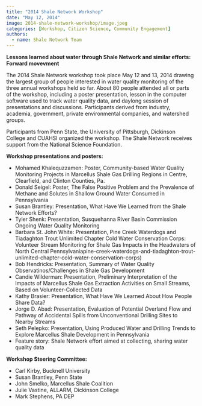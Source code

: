 ```yaml
---
title: "2014 Shale Network Workshop"
date: "May 12, 2014"
image: 2014-shale-network-workshop/image.jpeg
categories: [Workshop, Citizen Science, Community Engagement]
authors: 
  - name: Shale Network Team
---
```


**Lessons learned about water through Shale Network and similar efforts: Forward movevment**

The 2014 Shale Network workshop took place May 12 and 13, 2014 drawing the largest group of people interested in water quality monitoring of the three annual workshops held so far. About 80 people attended all or parts of the workshop, including a poster presentation, lesson in the computer software used to track water quality data, and daylong session of presentations and discussions. Participants derived from industry, academia, government, private environmental companies, and watershed groups.

Participants from Penn State, the University of Pittsburgh, Dickinson College and CUAHSI organized the workshop. The Shale Network receives support from the National Science Foundation.

**Workshop presentations and posters:**

-   Mohamed Khalequzzamen: Poster, Community-based Water Quality Monitoring Projects in Marcellus Shale Gas Drilling Regions in Centre, Clearfield, and Clinton Counties, Pa.
-   Donald Seigel: Poster, The False Positive Problem and the Prevalence of Methane and Solutes in Shallow Ground Water Consumed in Pennsylvania
-   Susan Brantley: Presentation, What Have We Learned from the Shale Network Efforts?
-   Tyler Shenk: Presentation, Susquehanna River Basin Commission Ongoing Water Quality Monitoring
-   Barbara St. John White: Presentation, Pine Creek Waterdogs and Tiadaghton Trout Unlimited Chapter Cold Water Conservation Corps: Volunteer Stream Monitoring for Shale Gas Impacts in the Headwaters of North Central Pennsylvaniapine-creek-waterdogs-and-tiadaghton-trout-unlimited-chapter-cold-water-conservation-corps)
-   Bob Hendricks: Presentation, Summary of Water Quality Observatinos/Challenges in Shale Gas Development
-   Candie Wilderman: Presentation, Preliminary Interpretation of the Impacts of Marcellus Shale Gas Extraction Activities on Small Streams, Based on Volunteer-Collected Data 
-   Kathy Brasier: Presentation, What Have We Learned About How People Share Data?
-   Jorge D. Abad: Presentation, Evaluation of Potential Overland Flow and Pathway of Accidental Spills from Unconventional Drilling Sites to Nearby Streams 
-   Seth Pelepko: Presentation, Using Produced Water and Drilling Trends to Explore Marcellus Shale Development in Pennsylvania
-   Feature story: Shale Network effort aimed at collecting, sharing water quality data 

**Workshop Steering Committee:**

-   Carl Kirby, Bucknell University
-   Susan Brantley, Penn State
-   John Smelko, Marcellus Shale Coalition
-   Julie Vastine, ALLARM, Dickinson College
-   Mark Stephens, PA DEP